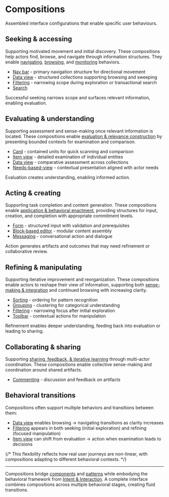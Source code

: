 
<Meta title="Compositions/Overview" />

# Compositions

Assembled interface configurations that enable specific user behaviours.

## Seeking & accessing

Supporting motivated movement and initial discovery. These compositions help actors find, browse, and navigate through information structures. They enable [navigating](../?path=/docs/foundations-intent-interaction--docs#navigating), [browsing](../?path=/docs/foundations-intent-interaction--docs#browsing), and [monitoring](../?path=/docs/foundations-intent-interaction--docs#monitoring) behaviors.

- [Nav bar](../?path=/docs/compositions-nav-bar--docs) - primary navigation structure for directional movement
- [Data view](../?path=/docs/compositions-data-view--docs) - structured collections supporting browsing and sweeping
- [Filtering](../?path=/docs/compositions-browsing-sensemaking-filtering--docs) - narrowing scope during exploration or transactional search
- [Search](../?path=/docs/compositions-search--docs)

Successful seeking narrows scope and surfaces relevant information, enabling evaluation.

## Evaluating & understanding

Supporting assessment and sense-making once relevant information is located. These compositions enable [evaluation & relevance construction](../?path=/docs/foundations-intent-interaction--docs#evaluation--relevance-construction) by presenting bounded contexts for examination and comparison.

- [Card](../?path=/docs/compositions-card-card--docs) - contained units for quick scanning and comparison
- [Item view](../?path=/docs/compositions-itemview--docs) - detailed examination of individual entities
- [Data view](../?path=/docs/compositions-data-view--docs) - comparative assessment across collections
- [Needs-based-view](../?path=/docs/compositions-needs-based-view--docs) - contextual presentation aligned with actor needs

Evaluation creates understanding, enabling informed action.

## Acting & creating

Supporting task completion and content generation. These compositions enable [application & behavioral enactment](../?path=/docs/foundations-intent-interaction--docs#application--behavioural-enactment), providing structures for input, creation, and completion with appropriate commitment levels.

- [Form](../?path=/docs/compositions-form--docs) - structured input with validation and prerequisites
- [Block-based editor](../?path=/docs/compositions-blockbasededitor-blockbasededitor--docs) - modular content assembly
- [Messaging](../?path=/docs/compositions-messaging--docs) - conversational action and dialogue

Action generates artifacts and outcomes that may need refinement or collaborative review.

## Refining & manipulating

Supporting iterative improvement and reorganization. These compositions enable actors to reshape their view of information, supporting both [sense-making & integration](../?path=/docs/foundations-interaction--docs#sense-making--integration) and continued browsing with increasing clarity.

- [Sorting](../?path=/docs/compositions-browsing-sensemaking-sorting--docs) - ordering for pattern recognition
- [Grouping](../?path=/docs/compositions-browsing-sensemaking-grouping--docs) - clustering for categorical understanding
- [Filtering](../?path=/docs/compositions-browsing-sensemaking-filtering--docs) - narrowing focus after initial exploration
- [Toolbar](../?path=/docs/compositions-menus-and-actions-toolbar--docs) - contextual actions for manipulation

Refinement enables deeper understanding, feeding back into evaluation or leading to sharing.

## Collaborating & sharing

Supporting [sharing, feedback, & iterative learning](../?path=/docs/foundations-intent-interaction--docs#sharing-feedback--iterative-learning) through multi-actor coordination. These compositions enable collective sense-making and coordination around shared artifacts.

- [Commenting](../?path=/docs/compositions-commenting--docs) - discussion and feedback on artifacts

## Behavioral transitions

Compositions often support multiple behaviors and transitions between them:

- [Data view](../?path=/docs/compositions-data-view--docs) enables browsing → navigating transitions as clarity increases
- [Filtering](../?path=/docs/compositions-browsing-sensemaking-filtering--docs) appears in both seeking (initial exploration) and refining (focused manipulation)
- [Item view](../?path=/docs/compositions-itemview--docs) can shift from evaluation → action when examination leads to decisions

{/* This flexibility reflects how real user journeys are non-linear, with compositions adapting to different behavioral contexts. */}

---

Compositions bridge [components](../?path=/docs/components-overview--docs) and [patterns](../?path=/docs/patterns-overview--docs) while embodying the behavioral framework from [Intent & Interaction](../?path=/docs/foundations-intent-interaction--docs). A complete interface combines compositions across multiple behavioral stages, creating fluid transitions.
